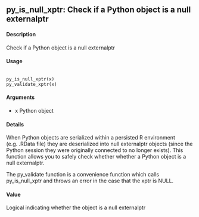 ## py_is_null_xptr: Check if a Python object is a null externalptr


#### Description 
Check if a Python object is a null externalptr

#### Usage

<pre><code>
py_is_null_xptr(x)
py_validate_xptr(x)
</code></pre>

#### Arguments
* x Python object

#### Details
When Python objects are serialized within a persisted R environment (e.g. .RData file) they are
deserialized into null externalptr objects (since the Python session they were originally connected
to no longer exists). This function allows you to safely check whether whether a Python object is a
null externalptr.

The py_validate function is a convenience function which calls py_is_null_xptr and throws an
error in the case that the xptr is NULL.

#### Value
Logical indicating whether the object is a null externalptr
